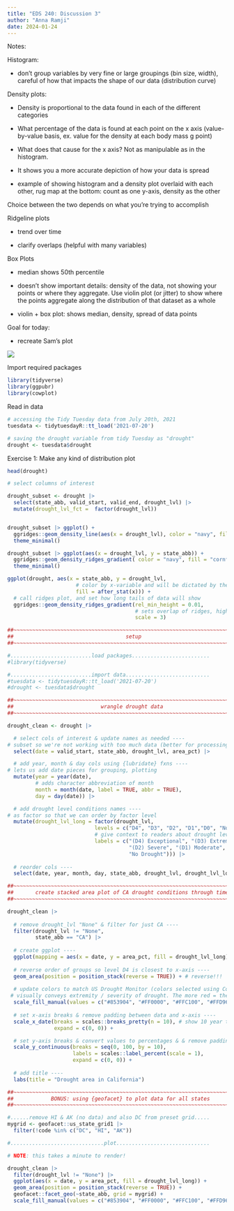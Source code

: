 ```yaml
---
title: "EDS 240: Discussion 3"
author: "Anna Ramji"
date: 2024-01-24
---
```


Notes:

Histogram:

-   don't group variables by very fine or large groupings (bin size, width), careful of how that impacts the shape of our data (distribution curve)

Density plots:

-   Density is proportional to the data found in each of the different categories

-   What percentage of the data is found at each point on the x axis (value-by-value basis, ex. value for the density at each body mass g point)

-   What does that cause for the x axis? Not as manipulable as in the histogram.

-   It shows you a more accurate depiction of how your data is spread

-   example of showing histogram and a density plot overlaid with each other, rug map at the bottom: count as one y-axis, density as the other

Choice between the two depends on what you're trying to accomplish

Ridgeline plots

-   trend over time

-   clarify overlaps (helpful with many variables)

Box Plots

-   median shows 50th percentile

-   doesn't show important details: density of the data, not showing your points or where they aggregate. Use violin plot (or jitter) to show where the points aggregate along the distribution of that dataset as a whole

-   violin + box plot: shows median, density, spread of data points

Goal for today:

-   recreate Sam's plot

![](images/clipboard-2211228080.png)

Import required packages

```r
library(tidyverse)
library(ggpubr)
library(cowplot)
```

Read in data

```r
# accessing the Tidy Tuesday data from July 20th, 2021
tuesdata <- tidytuesdayR::tt_load('2021-07-20')

# saving the drought variable from tidy Tuesday as "drought"
drought <- tuesdata$drought
```

Exercise 1: Make any kind of distribution plot


```r
head(drought)

# select columns of interest

drought_subset <- drought |> 
  select(state_abb, valid_start, valid_end, drought_lvl) |> 
  mutate(drought_lvl_fct =  factor(drought_lvl))


drought_subset |> ggplot() +
  ggridges::geom_density_line(aes(x = drought_lvl), color = "navy", fill = "cornflowerblue") +
  theme_minimal()

drought_subset |> ggplot(aes(x = drought_lvl, y = state_abb)) +
  ggridges::geom_density_ridges_gradient( color = "navy", fill = "cornflowerblue") +
  theme_minimal()

```


```r
ggplot(drought, aes(x = state_abb, y = drought_lvl,
                      # color by x-variable and will be dictated by the gradient later set
                      fill = after_stat(x))) +
  # call ridges plot, and set how long tails of data will show
  ggridges::geom_density_ridges_gradient(rel_min_height = 0.01,
                                         # sets overlap of ridges, higher number = more overlap
                                         scale = 3)
```

```r
##~~~~~~~~~~~~~~~~~~~~~~~~~~~~~~~~~~~~~~~~~~~~~~~~~~~~~~~~~~~~~~~~~~~~~~~~~~~~~~
##                                    setup                                 ----
##~~~~~~~~~~~~~~~~~~~~~~~~~~~~~~~~~~~~~~~~~~~~~~~~~~~~~~~~~~~~~~~~~~~~~~~~~~~~~~

#..........................load packages.........................
#library(tidyverse)

#..........................import data...........................
#tuesdata <- tidytuesdayR::tt_load('2021-07-20')
#drought <- tuesdata$drought

##~~~~~~~~~~~~~~~~~~~~~~~~~~~~~~~~~~~~~~~~~~~~~~~~~~~~~~~~~~~~~~~~~~~~~~~~~~~~~~
##                            wrangle drought data                          ----
##~~~~~~~~~~~~~~~~~~~~~~~~~~~~~~~~~~~~~~~~~~~~~~~~~~~~~~~~~~~~~~~~~~~~~~~~~~~~~~

drought_clean <- drought |>

  # select cols of interest & update names as needed ----
# subset so we're not working with too much data (better for processing speed, rendering time)
  select(date = valid_start, state_abb, drought_lvl, area_pct) |> 

  # add year, month & day cols using {lubridate} fxns ----
# lets us add date pieces for grouping, plotting
  mutate(year = year(date),
         # adds character abbreviation of month
         month = month(date, label = TRUE, abbr = TRUE),
         day = day(date)) |>

  # add drought level conditions names ----
# as factor so that we can order by factor level
  mutate(drought_lvl_long = factor(drought_lvl,
                            levels = c("D4", "D3", "D2", "D1","D0", "None"),
                            # give context to readers about drought level meanings
                            labels = c("(D4) Exceptional", "(D3) Extreme",
                                       "(D2) Severe", "(D1) Moderate", "(D0) Abnormally Dry", 
                                       "No Drought"))) |>
  
  # reorder cols ----
  select(date, year, month, day, state_abb, drought_lvl, drought_lvl_long, area_pct)

##~~~~~~~~~~~~~~~~~~~~~~~~~~~~~~~~~~~~~~~~~~~~~~~~~~~~~~~~~~~~~~~~~~~~~~~~~~~~~~
##       create stacked area plot of CA drought conditions through time     ----
##~~~~~~~~~~~~~~~~~~~~~~~~~~~~~~~~~~~~~~~~~~~~~~~~~~~~~~~~~~~~~~~~~~~~~~~~~~~~~~

drought_clean |> 
  
  # remove drought_lvl "None" & filter for just CA ----
  filter(drought_lvl != "None",
         state_abb == "CA") |> 
  
  # create ggplot ----
  ggplot(mapping = aes(x = date, y = area_pct, fill = drought_lvl_long)) +
  
  # reverse order of groups so level D4 is closest to x-axis ----
  geom_area(position = position_stack(reverse = TRUE)) + # reverse!!!
  
  # update colors to match US Drought Monitor (colors selected using ColorPick Eyedropper from original USDM data viz) ----
 # visually conveys extremity / severity of drought. The more red = the more dry it is.
  scale_fill_manual(values = c("#853904", "#FF0000", "#FFC100", "#FFD965", "#FFFF00")) +
  
  # set x-axis breaks & remove padding between data and x-axis ----
  scale_x_date(breaks = scales::breaks_pretty(n = 10), # show 10 year ticks on x axis
               expand = c(0, 0)) +

  # set y-axis breaks & convert values to percentages & & remove padding between data and y-axis----
  scale_y_continuous(breaks = seq(0, 100, by = 10),
                     labels = scales::label_percent(scale = 1),
                     expand = c(0, 0)) +
  
  # add title ----
  labs(title = "Drought area in California") 

##~~~~~~~~~~~~~~~~~~~~~~~~~~~~~~~~~~~~~~~~~~~~~~~~~~~~~~~~~~~~~~~~~~~~~~~~~~~~~~
##            BONUS: using {geofacet} to plot data for all states           ----
##~~~~~~~~~~~~~~~~~~~~~~~~~~~~~~~~~~~~~~~~~~~~~~~~~~~~~~~~~~~~~~~~~~~~~~~~~~~~~~

#......remove HI & AK (no data) and also DC from preset grid.....
mygrid <- geofacet::us_state_grid1 |>
  filter(!code %in% c("DC", "HI", "AK"))

#..............................plot..............................

# NOTE: this takes a minute to render!

drought_clean |> 
  filter(drought_lvl != "None") |> 
  ggplot(aes(x = date, y = area_pct, fill = drought_lvl_long)) +
  geom_area(position = position_stack(reverse = TRUE)) +
  geofacet::facet_geo(~state_abb, grid = mygrid) +
  scale_fill_manual(values = c("#853904", "#FF0000", "#FFC100", "#FFD965", "#FFFF00"))
```

